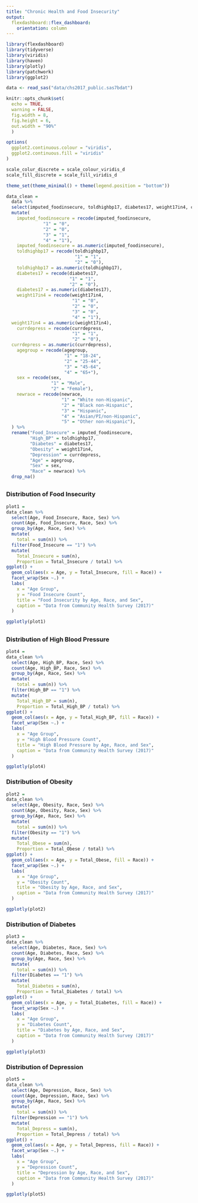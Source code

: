 ```yaml
---
title: "Chronic Health and Food Insecurity"
output:
  flexdashboard::flex_dashboard:
    orientation: column
---
```


```r
library(flexdashboard)
library(tidyverse)
library(viridis)
library(haven)
library(plotly)
library(patchwork)
library(ggplot2)

data <- read_sas("data/chs2017_public.sas7bdat")

knitr::opts_chunk$set(
  echo = TRUE,
  warning = FALSE,
  fig.width = 8,
  fig.height = 6,
  out.width = "90%"
  )

options(
  ggplot2.continuous.colour = "viridis",
  ggplot2.continuous.fill = "viridis"
)

scale_colur_discrete = scale_colour_viridis_d
scale_fill_discrete = scale_fill_viridis_d

theme_set(theme_minimal() + theme(legend.position = "bottom"))

data_clean = 
  data %>% 
  select(imputed_foodinsecure, toldhighbp17, diabetes17, weight17in4, currdepress, agegroup, sex, newrace) %>% 
  mutate(
    imputed_foodinsecure = recode(imputed_foodinsecure, 
              "1" = "0", 
              "2" = "0",
              "3" = "1",
              "4" = "1"),
    imputed_foodinsecure = as.numeric(imputed_foodinsecure),
    toldhighbp17 = recode(toldhighbp17,
                          "1" = "1",
                          "2" = "0"),
    toldhighbp17 = as.numeric(toldhighbp17),
    diabetes17 = recode(diabetes17,
                        "1" = "1",
                        "2" = "0"),
    diabetes17 = as.numeric(diabetes17),
    weight17in4 = recode(weight17in4,
                         "1" = "0",
                         "2" = "0",
                         "3" = "0",
                         "4" = "1"),
  weight17in4 = as.numeric(weight17in4),
    currdepress = recode(currdepress,
                         "1" = "1",
                         "2" = "0"),
  currdepress = as.numeric(currdepress),
    agegroup = recode(agegroup,
                      "1" = "18-24",
                      "2" = "25-44",
                      "3" = "45-64",
                      "4" = "65+"),
    sex = recode(sex, 
                 "1" = "Male",
                 "2" = "Female"),
    newrace = recode(newrace,
                     "1" = "White non-Hispanic",
                     "2" = "Black non-Hispanic",
                     "3" = "Hispanic",
                     "4" = "Asian/PI/non-Hispanic",
                     "5" = "Other non-Hispanic"),
  ) %>%  
  rename("Food_Insecure" = imputed_foodinsecure,
         "High_BP" = toldhighbp17,
         "Diabetes" = diabetes17,
         "Obesity" = weight17in4,
         "Depression" = currdepress,
         "Age" = agegroup,
         "Sex" = sex,
         "Race" = newrace) %>% 
  drop_na()

```


<!-- Column -->
-------------------------------------------------------------------------------
### Distribution of Food Insecurity

```r
plot1 =
data_clean %>% 
  select(Age, Food_Insecure, Race, Sex) %>% 
  count(Age, Food_Insecure, Race, Sex) %>% 
  group_by(Age, Race, Sex) %>% 
  mutate(
    total = sum(n)) %>% 
  filter(Food_Insecure == "1") %>% 
  mutate(
    Total_Insecure = sum(n),
    Proportion = Total_Insecure / total) %>% 
ggplot() +
  geom_col(aes(x = Age, y = Total_Insecure, fill = Race)) +
  facet_wrap(Sex ~.) +
  labs(
    x = "Age Group",
    y = "Food Insecure Count",
    title = "Food Insecurity by Age, Race, and Sex",
    caption = "Data from Community Health Survey (2017)"
  )

ggplotly(plot1)

```

<!-- Column --> {.tabset}
---------------------------------------------------------------------------------

### Distribution of High Blood Pressure

```r
plot4 = 
data_clean %>% 
  select(Age, High_BP, Race, Sex) %>% 
  count(Age, High_BP, Race, Sex) %>% 
  group_by(Age, Race, Sex) %>% 
  mutate(
    total = sum(n)) %>% 
  filter(High_BP == "1") %>% 
  mutate(
    Total_High_BP = sum(n),
    Proportion = Total_High_BP / total) %>% 
ggplot() +
  geom_col(aes(x = Age, y = Total_High_BP, fill = Race)) +
  facet_wrap(Sex ~.) +
  labs(
    x = "Age Group",
    y = "High Blood Pressure Count",
    title = "High Blood Pressure by Age, Race, and Sex",
    caption = "Data from Community Health Survey (2017)"
  )

ggplotly(plot4)
```


### Distribution of Obesity

```r
plot2 = 
data_clean %>% 
  select(Age, Obesity, Race, Sex) %>% 
  count(Age, Obesity, Race, Sex) %>% 
  group_by(Age, Race, Sex) %>% 
  mutate(
    total = sum(n)) %>% 
  filter(Obesity == "1") %>% 
  mutate(
    Total_Obese = sum(n),
    Proportion = Total_Obese / total) %>% 
ggplot() +
  geom_col(aes(x = Age, y = Total_Obese, fill = Race)) +
  facet_wrap(Sex ~.) +
  labs(
    x = "Age Group",
    y = "Obesity Count",
    title = "Obesity by Age, Race, and Sex",
    caption = "Data from Community Health Survey (2017)"
  )

ggplotly(plot2)
```



### Distribution of Diabetes

```r
plot3 = 
data_clean %>% 
  select(Age, Diabetes, Race, Sex) %>% 
  count(Age, Diabetes, Race, Sex) %>% 
  group_by(Age, Race, Sex) %>% 
  mutate(
    total = sum(n)) %>% 
  filter(Diabetes == "1") %>% 
  mutate(
    Total_Diabetes = sum(n),
    Proportion = Total_Diabetes / total) %>% 
ggplot() +
  geom_col(aes(x = Age, y = Total_Diabetes, fill = Race)) +
  facet_wrap(Sex ~.) +
  labs(
    x = "Age Group",
    y = "Diabetes Count",
    title = "Diabetes by Age, Race, and Sex",
    caption = "Data from Community Health Survey (2017)"
  )

ggplotly(plot3)

```



### Distribution of Depression

```r
plot5 = 
data_clean %>% 
  select(Age, Depression, Race, Sex) %>% 
  count(Age, Depression, Race, Sex) %>% 
  group_by(Age, Race, Sex) %>% 
  mutate(
    total = sum(n)) %>% 
  filter(Depression == "1") %>% 
  mutate(
    Total_Depress = sum(n),
    Proportion = Total_Depress / total) %>% 
ggplot() +
  geom_col(aes(x = Age, y = Total_Depress, fill = Race)) +
  facet_wrap(Sex ~.) +
  labs(
    x = "Age Group",
    y = "Depression Count",
    title = "Depression by Age, Race, and Sex", 
    caption = "Data from Community Health Survey (2017)"
  )

ggplotly(plot5)

```
